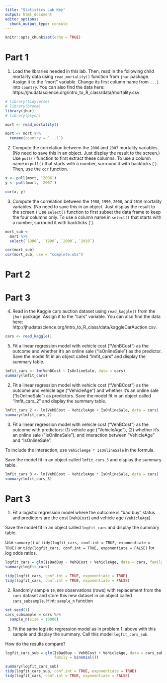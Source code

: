 ```yaml
---
title: "Statistics Lab Key"
output: html_document
editor_options: 
  chunk_output_type: console
---
```


```r
knitr::opts_chunk$set(echo = TRUE)
```

# Part 1

1. Load the libraries needed in this lab. Then, read in the following child mortality data using `read_mortality()` function from `jhur` package. Assign it to the "mort" variable. Change its first column name from `...1` into `country`. You can also find the data here: https://jhudatascience.org/intro_to_R_class/data/mortality.csv

```r
# library(tidyverse)
# library(broom)
library(jhur)
# library(psych)

mort <- read_mortality()

mort <- mort %>% 
  rename(country = `...1`)
```

2. Compute the correlation between the `2006` and `2007` mortality variables. (No need to save this in an object. Just display the result to the screen.) Use `pull()` function to first extract these columns. To use a column name in `pull()` that starts with a number, surround it with backticks (\`). Then, use the `cor` function.

```r
x <- pull(mort, `2006`)
y <- pull(mort, `2007`)

cor(x, y)
```

3. Compute the correlation between the `1980`, `1990`, `2000`, and `2010` mortality variables. (No need to save this in an object. Just display the result to the screen.) Use `select()` function to first subset the data frame to keep the four columns only. To use a column name in `select()` that starts with a number, surround it with backticks (\`). 

```r
mort_sub <- 
  mort %>% 
  select(`1980`, `1990`, `2000`, `2010`)

cor(mort_sub)
cor(mort_sub, use = "complete.obs")
```

# Part 2



# Part 3

4. Read in the Kaggle cars auction dataset using `read_kaggle()` from the `jhur` package.  Assign it to the "cars" variable. You can also find the data here:  http://jhudatascience.org/intro_to_R_class/data/kaggleCarAuction.csv.

```r
cars <- read_kaggle()
```

5. Fit a linear regression model with vehicle cost ("VehBCost") as the outcome and whether it's an online sale ("IsOnlineSale") as the predictor. Save the model fit in an object called "lmfit_cars" and display the summary table.

```r
lmfit_cars <- lm(VehBCost ~ IsOnlineSale, data = cars)
summary(lmfit_cars)
```

2. Fit a linear regression model with vehicle cost ("VehBCost") as the outcome and vehicle age ("VehicleAge") and whether it's an online sale ("IsOnlineSale") as predictors.  Save the model fit in an object called "lmfit_cars_2" and display the summary table.

```r
lmfit_cars_2 <- lm(VehBCost ~ VehicleAge + IsOnlineSale, data = cars)
summary(lmfit_cars_2)
```

3. Fit a linear regression model with vehicle cost ("VehBCost") as the outcome with predictors: (1) vehicle age ("VehicleAge"), (2) whether it's an online sale ("IsOnlineSale"), and interaction between "VehicleAge" and "IsOnlineSale".

To include the interaction, use `VehicleAge * IsOnlineSale` in the formula. 

Save the model fit in an object called `lmfit_cars_3` and display the summary table.

```r
lmfit_cars_3 <- lm(VehBCost ~ VehicleAge * IsOnlineSale, data = cars)
summary(lmfit_cars_3)
```

# Part 3

1. Fit a logistic regression model where the outcome is "bad buy" status and predictors are the cost (`VehBCost`) and vehicle age (`VehicleAge`).

Save the model fit in an object called `logfit_cars` and display the summary table.

Use `summary()` or `tidy(logfit_cars, conf.int = TRUE, exponentiate = TRUE)`
or `tidy(logfit_cars, conf.int = TRUE, exponentiate = FALSE)` for log odds ratios.  

```r
logfit_cars = glm(IsBadBuy ~ VehBCost + VehicleAge, data = cars, family = binomial())
summary(logfit_cars)

tidy(logfit_cars, conf.int = TRUE, exponentiate = TRUE)
tidy(logfit_cars, conf.int = TRUE, exponentiate = FALSE)
```

2. Randomly sample `10,000` observations (rows) with replacement from the `cars` dataset and store this new dataset in an object called `cars_subsample`.  Hint: `sample_n` function

```r
set.seed(1)
cars_subsample = cars %>% 
  sample_n(size = 10000)
```

3. Fit the same logistic regression model as in problem 1. above  with this sample and display the summary. Call this model `logfit_cars_sub`. 

How do the results compare?  

```r
logfit_cars_sub = glm(IsBadBuy ~ VehBCost + VehicleAge, data = cars_subsample, 
                      family = binomial())

summary(logfit_cars_sub)
tidy(logfit_cars_sub, conf.int = TRUE, exponentiate = TRUE)
tidy(logfit_cars, conf.int = TRUE, exponentiate = FALSE)
```
